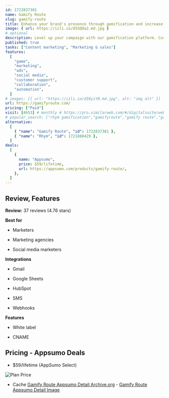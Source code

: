 ```yaml
---
id: 1722837381
name: Gamify Route
slug: gamify-route
title: Enhance your brand's presence through gamification and increase engagement effortlessly, no coding required
image: { url: https://iili.io/d5SQ0a2.md.jpg }
# optional
description: Level up your campaign with our gamification platform. Customize your branding, tailor the user experience, and drive engagementEasily create interactive, gamified campaigns in minutes, without the usual time and cost investment
published: true
tasks: ["Content marketing", "Marketing & sales"]
features:
  [
    "game",
    "marketing",
    "ads",
    "social media",
    "customer support",
    "collaboration",
    "automation",
  ]
# images: [{ url: "https://iili.io/dI8yiYB.md.jpg", alt: "img alt" }]
url: https://gamifyroute.com/
pricing: ["Paid"]
visit: [4653] # monthly # https://pro.similarweb.com/#/digitalsuite/websiteanalysis/home
# popular_search: ["rhym gamification","gamifyroute","gamify route","gamified route","how to make scratch and win"]
alternative:
  [
    { "name": "Gamify Route", "id": 1722837381 },
    { "name": "Rhym", "id": 1721888429 },
  ]
deals:
  [
    {
      name: "Appsumo",
      price: $59/lifetime,
      url: https://appsumo.com/products/gamify-route/,
    },
  ]
---
```


## Review, Features

**Review:** 37 reviews (4.76 stars)

**Best for**

- Marketers

- Marketing agencies

- Social media marketers

**Integrations**

- Gmail

- Google Sheets

- HubSpot

- SMS

- Webhooks

**Features**

- White label

- CNAME

## Pricing - Appsumo Deals

- $59/lifetime (AppSumo Select)

<Img src="https://iili.io/d5gkUge.png" alt="Plan Price" />

- Cache [Gamify Route Appsumo Detail Archive.org](https://web.archive.org/web/*/https://appsumo.com/products/gamify-route/) - [Gamify Route Appsumo Detail Image](https://iili.io/d5gvqrX.png)
